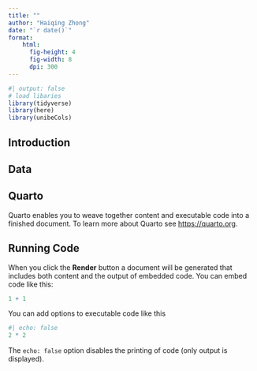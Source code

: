 ```yaml
---
title: ""
author: "Haiqing Zhong"
date: "`r date()`"
format: 
    html:
      fig-height: 4
      fig-width: 8
      dpi: 300
---
```



```r
#| output: false
# load libaries
library(tidyverse)
library(here)
library(unibeCols)

```


## Introduction


## Data















## Quarto

Quarto enables you to weave together content and executable code into a finished document. To learn more about Quarto see <https://quarto.org>.

## Running Code

When you click the **Render** button a document will be generated that includes both content and the output of embedded code. You can embed code like this:

```r
1 + 1
```

You can add options to executable code like this

```r
#| echo: false
2 * 2
```

The `echo: false` option disables the printing of code (only output is displayed).
